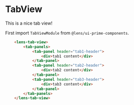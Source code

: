 
<Meta
    title={meta.title}
    component={meta.component}
    decorators={meta.decorators}
    argTypes={meta.argTypes} />

# TabView

This is a nice tab view!

<Story story={Default} />

First import `TabViewModule` from `@lens/ui-prime-components`.

```html
	<lens-tab-view>
		<tab-panels>
			<tab-panel header="tab1-header">
				<div>tab1 content</div>
			</tab-panel>
			<tab-panel header="tab2-header">
				<div>tab2 content</div>
			</tab-panel>
			<tab-panel header="tab3-header">
				<div>tab3 content</div>
			</tab-panel>
		</tab-panels>
	</lens-tab-view>
```
